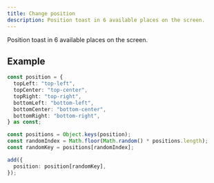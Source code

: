 ```yaml
---
title: Change position
description: Position toast in 6 available places on the screen.
---
```


Position toast in 6 available places on the screen.


<ChangePositionExample />

## Example

```ts
const position = {
  topLeft: "top-left",
  topCenter: "top-center",
  topRight: "top-right",
  bottomLeft: "bottom-left",
  bottomCenter: "bottom-center",
  bottomRight: "bottom-right",
} as const;

const positions = Object.keys(position);
const randomIndex = Math.floor(Math.random() * positions.length);
const randomKey = positions[randomIndex];

add({
  position: position[randomKey],
});
```


<Blob1 />

